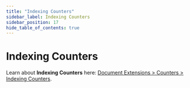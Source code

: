 ```yaml
---
title: "Indexing Counters"
sidebar_label: Indexing Counters
sidebar_position: 17
hide_table_of_contents: true
---
```



# Indexing Counters
<Admonition type="info" title="Info">

Learn about **Indexing Counters** here: [Document Extensions &gt; Counters &gt; Indexing Counters](../document-extensions/counters/indexing.mdx).  

</Admonition>

